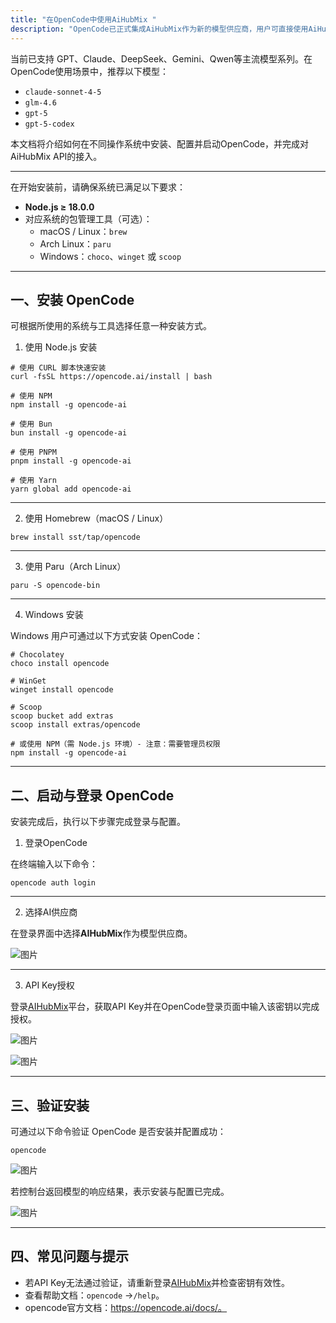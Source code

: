 ```yaml
---
title: "在OpenCode中使用AiHubMix "
description: "OpenCode已正式集成AiHubMix作为新的模型供应商，用户可直接使用AiHubMix的API Key在OpenCode中调用其模型服务。"
---
```


当前已支持 GPT、Claude、DeepSeek、Gemini、Qwen等主流模型系列。在OpenCode使用场景中，推荐以下模型：

- `claude-sonnet-4-5`
- `glm-4.6`
- `gpt-5`
- `gpt-5-codex`

本文档将介绍如何在不同操作系统中安装、配置并启动OpenCode，并完成对AiHubMix API的接入。

---

在开始安装前，请确保系统已满足以下要求：

- **Node.js ≥ 18.0.0**
- 对应系统的包管理工具（可选）：
  - macOS / Linux：`brew`
  - Arch Linux：`paru`
  - Windows：`choco`、`winget` 或 `scoop`

---

## 一、安装 OpenCode

可根据所使用的系统与工具选择任意一种安装方式。

1. 使用 Node.js 安装

```
# 使用 CURL 脚本快速安装
curl -fsSL https://opencode.ai/install | bash

# 使用 NPM
npm install -g opencode-ai

# 使用 Bun
bun install -g opencode-ai

# 使用 PNPM
pnpm install -g opencode-ai

# 使用 Yarn
yarn global add opencode-ai
```

---

2. 使用 Homebrew（macOS / Linux）

```
brew install sst/tap/opencode
```

---

3. 使用 Paru（Arch Linux）

```
paru -S opencode-bin
```

---

4. Windows 安装

Windows 用户可通过以下方式安装 OpenCode：

```
# Chocolatey
choco install opencode

# WinGet
winget install opencode

# Scoop
scoop bucket add extras
scoop install extras/opencode

# 或使用 NPM（需 Node.js 环境）- 注意：需要管理员权限
npm install -g opencode-ai
```

---

## 二、启动与登录 OpenCode

安装完成后，执行以下步骤完成登录与配置。

1. 登录OpenCode

在终端输入以下命令：

```
opencode auth login
```

---

2. 选择AI供应商

在登录界面中选择**AIHubMix**作为模型供应商。

![图片](../../public/cn/oc1.png)

---

3. API Key授权

登录[AIHubMix](https://console.aihubmix.com/token)平台，获取API Key并在OpenCode登录页面中输入该密钥以完成授权。

![图片](../../public/cn/oc2.png)

![图片](../../public/cn/oc3.png)

---

## 三、验证安装

可通过以下命令验证 OpenCode 是否安装并配置成功：

```
opencode
```

![图片](../../public/cn/oc4.png)

若控制台返回模型的响应结果，表示安装与配置已完成。

![图片](../../public/cn/oc5.png)

---

## 四、常见问题与提示

- 若API Key无法通过验证，请重新登录[AIHubMix](https://console.aihubmix.com/token)并检查密钥有效性。
- 查看帮助文档：`opencode` -\>`/help`。
- opencode官方文档：https://opencode.ai/docs/。